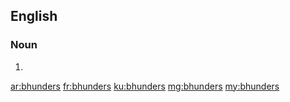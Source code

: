 ==English==

===Noun===
{{head|en}}

# {{plural of|bhunder}}

[[ar:bhunders]]
[[fr:bhunders]]
[[ku:bhunders]]
[[mg:bhunders]]
[[my:bhunders]]
